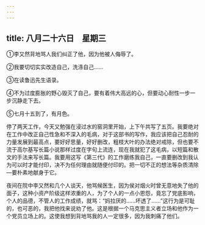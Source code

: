 ```yaml
---
---
---
```

title: 八月二十六日　星期三
---




①李又然背地骂人我们纠正了他，因为他被人侮辱了。

②我要切切实实改造自己，洗涤自己……

③在读鲁迅先生语录。

④不为过度膨胀的野心毁灭了自己，要有着伟大高远的心，但要动心耐性一步一步沉静走下去。

⑤七月十五到了，有月色。

停了两天工作，今天又勉强在浸过水的窑洞里开始，上下午共写了五页。我要绝对在工作中改正自己性急和不深入的毛病，对于这部书的写作，我应该把自己忍耐的力量发展到最高点，要好好思量，好好删改，粗枝大叶的办法绝对戒除，但也要不流于高尔基写长篇小说那样过度在字句上流连，现在我就犯了这毛病，以短篇和散文的手法来写长篇。我要用这写《第三代》的工作磨练我自己，一直要删改到我认为可以时才能付印，决不为任何理由就随便付印的。把一切不正的想法等杂质清除―要朴素地献身于它。

夜间在院中李又然和几个人谈天，他骂候医生，因为侯对烟火时曾无意地失了他的面子，这种小资产阶级这样浓重的人，为了个人的一点小恩怨，竟忘了党底影响，个人的品德，不管人的工作成绩，就骂：“妈拉厌的……坏透了……”这行为是可耻的，也可恶的，我把他找来说劝了他。这是根据一个马克思主义者立场和他作为一个党员立场上的。这使我想到背地骂我的人一定很多，因为我刺痛了他们。